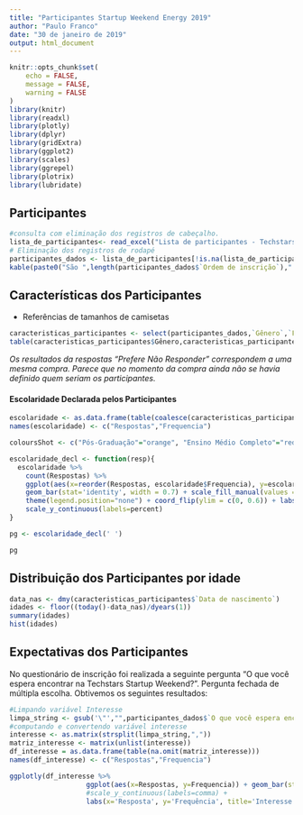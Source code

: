 ```yaml
---
title: "Participantes Startup Weekend Energy 2019"
author: "Paulo Franco"
date: "30 de janeiro de 2019"
output: html_document
---
```


```r
knitr::opts_chunk$set(
	echo = FALSE,
	message = FALSE,
	warning = FALSE
)
library(knitr)
library(readxl)
library(plotly)
library(dplyr)
library(gridExtra)
library(ggplot2)
library(scales)
library(ggrepel)
library(plotrix)
library(lubridate)
```

## Participantes

```r
#consulta com eliminação dos registros de cabeçalho.
lista_de_participantes<- read_excel("Lista de participantes - Techstars_Startup_Weekend_So_Paulo_Energy (0128).xlsx",range ="A8:AA1000" )
# Eliminação dos registros de rodapé
participantes_dados <- lista_de_participantes[!is.na(lista_de_participantes$`Nº ingresso`),] %>%filter(`Estado de pagamento` == 'Aprovado')
kable(paste0("São ",length(participantes_dados$`Ordem de inscrição`)," participantes aprovados até o momento."), format = "html",col.names =" ")

```

## Características dos Participantes
* Referências de tamanhos de camisetas
```r
caracteristicas_participantes <- select(participantes_dados,`Gênero`,`Formação`,`Data de nascimento`,`Tamanho de Camiseta`)
table(caracteristicas_participantes$Gênero,caracteristicas_participantes$`Tamanho de Camiseta`)
```
*Os resultados da respostas "Prefere Não Responder" correspondem a uma mesma compra. Parece que no momento da compra ainda não se havia definido quem seriam os participantes.*

#### Escolaridade Declarada pelos Participantes

```r
escolaridade <- as.data.frame(table(coalesce(caracteristicas_participantes$Formação,"Não Informada")))
names(escolaridade) <- c("Respostas","Frequencia")

coloursShot <- c("Pós-Graduação"="orange", "Ensino Médio Completo"="red", "Ensino Superior Completo"="green", "Ensino Superior Incompleto"="yellow","Não Informada"="grey")

escolaridade_decl <- function(resp){
  escolaridade %>% 
    count(Respostas) %>%
    ggplot(aes(x=reorder(Respostas, escolaridade$Frequencia), y=escolaridade$Frequencia/sum(escolaridade$Frequencia), fill=factor(Respostas))) +
    geom_bar(stat='identity', width = 0.7) + scale_fill_manual(values = coloursShot) +
    theme(legend.position="none") + coord_flip(ylim = c(0, 0.6)) + labs(x=resp, y=" ") +    
    scale_y_continuous(labels=percent)
}

pg <- escolaridade_decl(' ')

pg
```

## Distribuição dos Participantes por idade

```r
data_nas <- dmy(caracteristicas_participantes$`Data de nascimento`)
idades <- floor((today()-data_nas)/dyears(1))
summary(idades)
hist(idades)
```


## Expectativas dos Participantes

No questionário de inscrição foi realizada a seguinte pergunta "O que você espera encontrar na Techstars Startup Weekend?". Pergunta fechada de múltipla escolha. Obtivemos os seguintes resultados:


```r

#Limpando variável Interesse
limpa_string <- gsub('\"',"",participantes_dados$`O que você espera encontrar na Techstars Startup Weekend?`)
#computando e convertendo variável interesse
interesse <- as.matrix(strsplit(limpa_string,","))
matriz_interesse <- matrix(unlist(interesse))
df_interesse = as.data.frame(table(na.omit(matriz_interesse)))
names(df_interesse) <- c("Respostas","Frequencia")

```


```r
ggplotly(df_interesse %>% 
                   ggplot(aes(x=Respostas, y=Frequencia)) + geom_bar(stat='identity', fill='red') +
                   #scale_y_continuous(labels=comma) +
                   labs(x='Resposta', y='Frequência', title='Interesse Declarado dos Participantes no SW ENERGY'))
```

